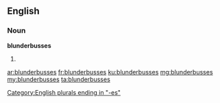 ==English==

===Noun===
'''blunderbusses'''

# {{plural of|blunderbuss}}

[[Category:English plurals ending in "-es"]]

[[ar:blunderbusses]]
[[fr:blunderbusses]]
[[ku:blunderbusses]]
[[mg:blunderbusses]]
[[my:blunderbusses]]
[[ta:blunderbusses]]